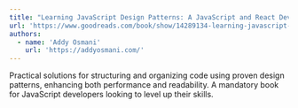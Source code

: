 ```yaml
---
title: "Learning JavaScript Design Patterns: A JavaScript and React Developer's Guide"
url: 'https://www.goodreads.com/book/show/14289134-learning-javascript-design-patterns'
authors:
  - name: 'Addy Osmani'
    url: 'https://addyosmani.com/'
---
```


Practical solutions for structuring and organizing code using proven design patterns, enhancing both performance and readability. A mandatory book for JavaScript developers looking to level up their skills.
